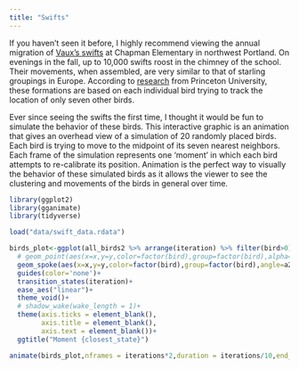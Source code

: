 ```yaml
---
title: "Swifts"
---
```


If you haven't seen it before, I highly recommend viewing the annual migration of [Vaux's swifts](https://audubonportland.org/go-outside/swift-watch/) at Chapman Elementary in northwest Portland. On evenings in the fall, up to 10,000 swifts roost in the chimney of the school. Their movements, when assembled, are very similar to that of starling groupings in Europe. According to [research](https://www.princeton.edu/news/2013/02/07/birds-feather-track-seven-neighbors-flock-together) from Princeton University, these formations are based on each individual bird trying to track the location of only seven other birds.

Ever since seeing the swifts the first time, I thought it would be fun to simulate the behavior of these birds. This interactive graphic is an animation that gives an overhead view of a simulation of 20 randomly placed birds. Each bird is trying to move to the midpoint of its seven nearest neighbors. Each frame of the simulation represents one 'moment' in which each bird attempts to re-calibrate its position. Animation is the perfect way to visually the behavior of these simulated birds as it allows the viewer to see the clustering and movements of the birds in general over time.

```r
library(ggplot2)
library(gganimate)
library(tidyverse)

load("data/swift_data.rdata")

birds_plot<-ggplot(all_birds2 %>% arrange(iteration) %>% filter(bird>0))+
  # geom_point(aes(x=x,y=y,color=factor(bird),group=factor(bird),alpha=iteration))+
  geom_spoke(aes(x=x,y=y,color=factor(bird),group=factor(bird),angle=a2),radius=1,arrow=arrow(type = "closed",length = unit(3/range,"inches")))+
  guides(color='none')+
  transition_states(iteration)+
  ease_aes("linear")+
  theme_void()+
  # shadow_wake(wake_length = 1)+
  theme(axis.ticks = element_blank(),
        axis.title = element_blank(),
        axis.text = element_blank())+
  ggtitle("Moment {closest_state}")

animate(birds_plot,nframes = iterations*2,duration = iterations/10,end_pause = 10,renderer = gifski_renderer())  

```

